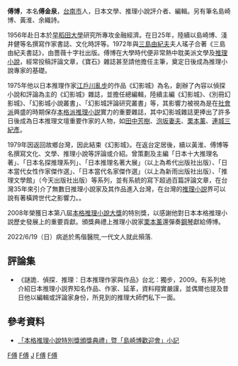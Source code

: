 '''傅博'''{{BD|1933年||||}}，本名'''傅金泉'''，[[台南市|台南市]]人，日本文學、推理小說評介者、編輯。另有筆名島崎博、黃淮、余織詩。

1956年赴日本於[[早稻田大學|早稻田大學]]研究所專攻金融經濟。在日25年，陸續以島崎博、淺井健等名撰寫作家書誌、文化時評等。1972年與[[三島由紀夫|三島由紀夫]]夫人瑤子合著《三島由紀夫書誌》，由薔薇十字社出版。傅博在大學時代便非常熱中耽美派文學及[[推理小說|推理小說]]，經常投稿評論文章，《寶石》雜誌甚至請他擔任主筆，奠定日後成為推理小說專家的基礎。

1975年他以日本推理作家[[江戶川亂步|江戶川亂步]]的作品《幻影城》為名，創辦了內容以偵探小說和評論為主的《幻影城》雜誌，並擔任總編輯，陸續主編《幻影城》、《別冊幻影城》、「幻影城小說叢書」、「幻影城評論研究叢書」等，其影響力被視為是在[[社會派|社會派]]興盛的時期保存[[本格派推理小説|本格派推理小説]]實力的重要雜誌，其中幻影城雜誌更捧出了許多日後成為日本推理文壇重要作家的人物，如[[田中芳樹|田中芳樹]]、[[泡坂妻夫|泡坂妻夫]]、[[栗本薰|栗本薰]]、[[連城三紀彥|連城三紀彥]]。

1979年因返回故鄉台灣，因此結束《幻影城》。在返台定居後，續以黃淮、傅博等名撰寫文化、文學、推理小說等評論或介紹。曾策劃及主編「日本十大推理名著」、「日本名探推理系列」、「日本推理名著大展」（以上為希代出版社出版）、「日本當代女性作家傑作選」、「日本當代名家傑作選」（以上為新雨出版社出版）、「推理文學館」（今天出版社出版）等系列，並有系統的寫下超過百篇評論文章，在台灣35年來引介了無數日推理小說家及其作品進入台灣，在台灣的[[推理小説|推理小説]]界可以說有著橫跨世代之影響力。。

2008年榮獲日本第八屆[[本格推理小說大獎|本格推理小說大獎]]的特別獎，以感謝他對日本本格推理小説歷史發展上的重要貢獻。頒獎典禮上推理小說家[[栗本薰|栗本薰]]還彈奏[[鋼琴|鋼琴]]獻給傅博。

2022/6/19（日）病逝於馬偕醫院,一代文人就此殞落.

== 評論集 ==
*《謎詭．偵探．推理：日本推理作家與作品》台北：獨步，2009。有系列地介紹日本推理小説界知名作品、作家、延革，資料翔實嚴謹，並偶爾也提及昔日他以編輯或評論家身份，所見到的推理大師們私下一面。

== 參考資料 ==
*[http://apexpress.blog66.fc2.com/blog-entry-590.html 「本格推理小說特別獎頒獎典禮」暨「島崎博歡迎會」小記] {{Wayback|url=http://apexpress.blog66.fc2.com/blog-entry-590.html |date=20190807215931 }}

[[Category:台灣作家|F傅]]
[[Category:1933年出生|F傅]]
[[Category:傅姓|J]]
[[Category:台南市人|F傅]]
[[Category:雜誌編輯|F傅]]